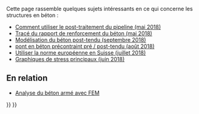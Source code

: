 <languages/>

Cette page rassemble quelques sujets intéressants en ce qui concerne les structures en béton :

* [https://forum.freecadweb.org/viewtopic.php?f=18&t=28635 Comment utiliser le post-traitement du pipeline (mai 2018)]
* [https://forum.freecadweb.org/viewtopic.php?f=18&t=28821 Tracé du rapport de renforcement du béton (mai 2018)]
* [https://forum.freecadweb.org/viewtopic.php?f=18&t=30697 Modélisation du béton post-tendu (septembre 2018)]
* [https://forum.freecadweb.org/viewtopic.php?f=18&t=30286 pont en béton précontraint pré / post-tendu (août 2018)]
* [https://forum.freecadweb.org/viewtopic.php?f=18&t=29930 Utiliser la norme européenne en Suisse (juillet 2018)]
* [https://forum.freecadweb.org/viewtopic.php?f=18&t=29381 Graphiques de stress principaux (juin 2018)]

<span id="Related"></span>
==En relation==

* [[Analysis_of_reinforced_concrete_with_FEM/fr|Analyse du béton armé avec FEM]]


{{FEM Tools navi{{#translation:}}}}
{{Userdocnavi{{#translation:}}}}